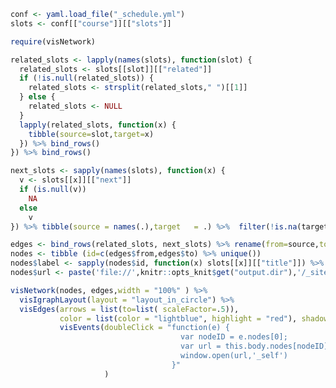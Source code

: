 ```r
conf <- yaml.load_file("_schedule.yml")
slots <- conf[["course"]][["slots"]]
```


```r
require(visNetwork)

related_slots <- lapply(names(slots), function(slot) {
  related_slots <- slots[[slot]][["related"]] 
  if (!is.null(related_slots)) {
    related_slots <- strsplit(related_slots," ")[[1]] 
  } else {
    related_slots <- NULL
  }
  lapply(related_slots, function(x) {
    tibble(source=slot,target=x)
  }) %>% bind_rows()
}) %>% bind_rows()

next_slots <- sapply(names(slots), function(x) {
  v <- slots[[x]][["next"]] 
  if (is.null(v)) 
    NA
  else  
    v
}) %>% tibble(source = names(.),target   = .) %>%  filter(!is.na(target)) 

edges <- bind_rows(related_slots, next_slots) %>% rename(from=source,to=target)
nodes <- tibble (id=c(edges$from,edges$to) %>% unique())
nodes$label <- sapply(nodes$id, function(x) slots[[x]][["title"]]) %>% as.character()
nodes$url <- paste('file://',knitr::opts_knit$get("output.dir"),'/_site/', nodes$id, ".html", sep="")

visNetwork(nodes, edges,width = "100%" ) %>% 
  visIgraphLayout(layout = "layout_in_circle") %>% 
  visEdges(arrows = list(to=list( scaleFactor=.5)),
           color = list(color = "lightblue", highlight = "red"), shadow = TRUE) %>% 
           visEvents(doubleClick = "function(e) {
                                      var nodeID = e.nodes[0];
                                      var url = this.body.nodes[nodeID].options.url;
                                      window.open(url,'_self')
                                    }"
                     )

```

